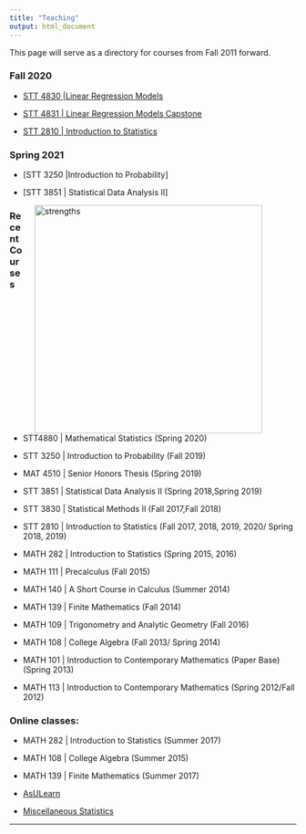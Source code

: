 ```yaml
---
title: "Teaching"
output: html_document
---
```


<i class="glyphicon glyphicon-star"></i> This page will serve as a directory for courses from Fall 2011 forward. <i class="glyphicon glyphicon-thumbs-up"></i>


### Fall 2020

* [STT 4830 |Linear Regression Models](https://lasanthiwatagoda.github.io/STT4830ClassRepo/index.html)

* [STT 4831 | Linear Regression Models Capstone](https://lasanthiwatagoda.github.io/STT4830ClassRepo/index.html)

* [STT 2810 | Introduction to Statistics](https://www.pearsonmylabandmastering.com/northamerica/)

### Spring 2021

* [STT 3250  |Introduction to Probability]

* [STT 3851 | Statistical Data Analysis II]

<!--## 
* [STT 4880 | Mathematical Statistics](https://lasanthiwatagoda.github.io/STT4880SP2020ClassRepo/index.html) 

* [STT 2810 | Introduction to Statistics](https://www.pearsonmylabandmastering.com/northamerica/)
-->
<!--## Fall 2019 

* [STT 3250 | Probability](https://lasanthiwatagoda.github.io/STT3250Fall2019ClassRepo/index.html) 

* [STT 2810 | Introduction to Statistics](https://www.pearsonmylabandmastering.com/northamerica/)-->


<!-- ## Spring 2019 

* [STT 3851 | Statistical Data Analysis II](https://lasanthi-asu.github.io/STT3851ClassRepo/index.html) 

* [STT 2810 | Introduction to Statistics](https://www.pearsonmylabandmastering.com/northamerica/)-->




<!-- ##  Fall 2018

* [STT 3830  - Statistical Methods II](STT3830Fall2017.html) 
* [STT 2810 - Introduction to Statistics](https://www.pearsonmylabandmastering.com/northamerica/) -->


<figure>
<img src="./images/strengths.png" alt="strengths" align="right" hspace="20" style="width:400px;height:400px;">
</figure>



### Recent Courses

* STT4880  | Mathematical Statistics (Spring 2020)

* STT 3250 | Introduction to Probability (Fall 2019)

* MAT 4510 | Senior Honors Thesis (Spring 2019)

* STT 3851 | Statistical Data Analysis II (Spring 2018,Spring 2019)

* STT 3830 | Statistical Methods II  (Fall 2017,Fall 2018)

* STT 2810 | Introduction to Statistics (Fall 2017, 2018, 2019, 2020/ Spring 2018, 2019)

* MATH 282 | Introduction to Statistics  (Spring 2015, 2016)

* MATH 111 | Precalculus   (Fall 2015)

* MATH 140 | A Short Course in Calculus  (Summer 2014)

* MATH 139 | Finite Mathematics  (Fall 2014)

* MATH 109 | Trigonometry and Analytic Geometry (Fall 2016)

* MATH 108 | College Algebra  (Fall 2013/ Spring 2014)

* MATH 101 | Introduction to Contemporary Mathematics (Paper Base)  (Spring 2013)

* MATH 113 | Introduction to Contemporary Mathematics (Spring 2012/Fall 2012)

### Online classes:

* MATH 282 | Introduction to Statistics (Summer 2017)

* MATH 108 | College Algebra  (Summer 2015)

* MATH 139 | Finite Mathematics  (Summer 2017)


* [AsULearn](https://asulearn.appstate.edu/)
* [Miscellaneous Statistics](https://alanarnholt.github.io/GeneralStatistics/)

* * *